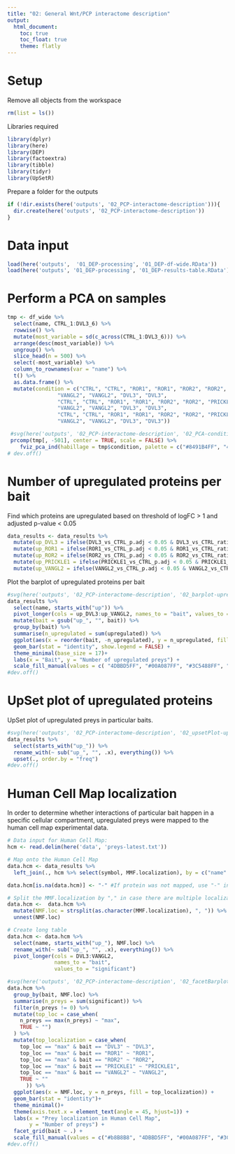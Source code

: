 ```yaml
---
title: "02: General Wnt/PCP interactome description"
output: 
  html_document:
    toc: true
    toc_float: true
    theme: flatly
---
```


# Setup 

Remove all objects from the workspace
```r
rm(list = ls())
```

Libraries required
```r
library(dplyr)
library(here)
library(DEP)
library(factoextra)
library(tibble)
library(tidyr)
library(UpSetR)
```

Prepare a folder for the outputs
```r
if (!dir.exists(here('outputs', '02_PCP-interactome-description'))){
  dir.create(here('outputs', '02_PCP-interactome-description'))
}
```

# Data input

```r
load(here('outputs',  '01_DEP-processing', '01_DEP-df-wide.RData'))
load(here('outputs', '01_DEP-processing', '01_DEP-results-table.RData'))
```

# Perform a PCA on samples

```r
tmp <- df_wide %>%
  select(name, CTRL_1:DVL3_6) %>%
  rowwise() %>%
  mutate(most_variable = sd(c_across(CTRL_1:DVL3_6))) %>%
  arrange(desc(most_variable)) %>%
  ungroup() %>%
  slice_head(n = 500) %>%
  select(-most_variable) %>%
  column_to_rownames(var = "name") %>%
  t() %>%
  as.data.frame() %>%
  mutate(condition = c("CTRL", "CTRL", "ROR1", "ROR1", "ROR2", "ROR2", "PRICKLE1", "PRICKLE1",
                "VANGL2", "VANGL2", "DVL3", "DVL3",
                "CTRL", "CTRL", "ROR1", "ROR1", "ROR2", "ROR2", "PRICKLE1", "PRICKLE1", 
                "VANGL2", "VANGL2", "DVL3", "DVL3",
                "CTRL", "CTRL", "ROR1", "ROR1", "ROR2", "ROR2", "PRICKLE1", "PRICKLE1", 
                "VANGL2", "VANGL2", "DVL3", "DVL3")) 

 #svg(here('outputs', '02_PCP-interactome-description', '02_PCA-conditions.svg'))
 prcomp(tmp[, -501], center = TRUE, scale = FALSE) %>%
    fviz_pca_ind(habillage = tmp$condition, palette = c("#8491B4FF", "4DBBD5FF", "#00A087FF", "#3C5488FF", "#F39B7FFF",  "#E64B35FF")) 
# dev.off()
```

# Number of upregulated proteins per bait

Find which proteins are upregulated based on threshold of logFC > 1 and adjusted p-value < 0.05
```r
data_results <- data_results %>%
  mutate(up_DVL3 = ifelse(DVL3_vs_CTRL_p.adj < 0.05 & DVL3_vs_CTRL_ratio > 1, 1, 0)) %>%
  mutate(up_ROR1 = ifelse(ROR1_vs_CTRL_p.adj < 0.05 & ROR1_vs_CTRL_ratio > 1, 1, 0)) %>%
  mutate(up_ROR2 = ifelse(ROR2_vs_CTRL_p.adj < 0.05 & ROR2_vs_CTRL_ratio > 1, 1, 0)) %>%
  mutate(up_PRICKLE1 = ifelse(PRICKLE1_vs_CTRL_p.adj < 0.05 & PRICKLE1_vs_CTRL_ratio > 1, 1, 0)) %>%
  mutate(up_VANGL2 = ifelse(VANGL2_vs_CTRL_p.adj < 0.05 & VANGL2_vs_CTRL_ratio > 1, 1, 0))
```

Plot the barplot of upregulated proteins per bait
```r
#svg(here('outputs', '02_PCP-interactome-description', '02_barplot-upregulated-preys-per-bait.svg'))
data_results %>%
  select(name, starts_with("up")) %>%
  pivot_longer(cols = up_DVL3:up_VANGL2, names_to = "bait", values_to = "upregulated") %>%
  mutate(bait = gsub("up_", "", bait)) %>%
  group_by(bait) %>%
  summarise(n_upregulated = sum(upregulated)) %>%
  ggplot(aes(x = reorder(bait, -n_upregulated), y = n_upregulated, fill = bait)) +
  geom_bar(stat = "identity", show.legend = FALSE) +
  theme_minimal(base_size = 17)+
  labs(x = "Bait", y = "Number of upregulated preys") +
  scale_fill_manual(values = c( "4DBBD5FF", "#00A087FF", "#3C5488FF", "#F39B7FFF",  "#E64B35FF"))
#dev.off()
```

# UpSet plot of upregulated proteins

UpSet plot of upregulated preys in particular baits.
```r
#svg(here('outputs', '02_PCP-interactome-description', '02_upsetPlot-upregulated-preys.svg'))
data_results %>%
  select(starts_with("up_")) %>%
  rename_with(~ sub("up_", "", .x), everything()) %>%
  upset(., order.by = "freq")
#dev.off()
```

# Human Cell Map localization

In order to determine whether interactions of particular bait happen in a specific cellular compartment, upregulated preys were mapped to the human cell map experimental data.

```r
# Data input for Human Cell Map:
hcm <- read.delim(here('data', 'preys-latest.txt'))

# Map onto the Human Cell Map
data.hcm <- data_results %>%
  left_join(., hcm %>% select(symbol, MMF.localization), by = c("name" = "symbol"))

data.hcm[is.na(data.hcm)] <- "-" #If protein was not mapped, use "-" instead

# Split the MMF.localization by "," in case there are multiple localizations mapped to the same protein
data.hcm <-  data.hcm %>%   
  mutate(NMF.loc = strsplit(as.character(MMF.localization), ", ")) %>% 
  unnest(NMF.loc)

# Create long table
data.hcm <- data.hcm %>%
  select(name, starts_with("up_"), NMF.loc) %>%
  rename_with(~ sub("up_", "", .x), everything()) %>%
  pivot_longer(cols = DVL3:VANGL2,
               names_to = "bait",
               values_to = "significant")

#svg(here('outputs', '02_PCP-interactome-description', '02_facetBarplot-humancellmap_multicolor.svg'))
data.hcm %>%
  group_by(bait, NMF.loc) %>%
  summarise(n_preys = sum(significant)) %>%
  filter(n_preys != 0) %>%
  mutate(top_loc = case_when(
    n_preys == max(n_preys) ~ "max",
    TRUE ~ "")
  ) %>%
  mutate(top_localization = case_when(
    top_loc == "max" & bait == "DVL3" ~ "DVL3",
    top_loc == "max" & bait == "ROR1" ~ "ROR1",
    top_loc == "max" & bait == "ROR2" ~ "ROR2",
    top_loc == "max" & bait == "PRICKLE1" ~ "PRICKLE1",
    top_loc == "max" & bait == "VANGL2" ~ "VANGL2",
    TRUE ~ ""
      )) %>%
  ggplot(aes(x = NMF.loc, y = n_preys, fill = top_localization)) +
  geom_bar(stat = "identity")+
  theme_minimal()+
  theme(axis.text.x = element_text(angle = 45, hjust=1)) +
  labs(x = "Prey localization in Human Cell Map",
       y = "Number of preys") + 
  facet_grid(bait ~ .) + 
  scale_fill_manual(values = c("#b8B8B8", "4DBBD5FF", "#00A087FF", "#3C5488FF", "#F39B7FFF","#E64B35FF" ))
#dev.off()


```

